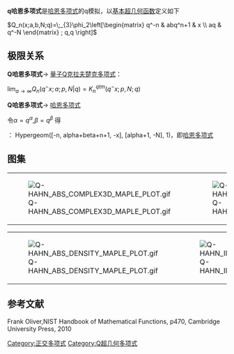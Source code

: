 '''q哈恩多项式'''是[[哈恩多项式|哈恩多项式]]的q模拟，以[[基本超几何函数|基本超几何函数]]定义如下

<math>Q_n(x;a,b,N;q)=\;_{3}\phi_2\left[\begin{matrix} 
q^-n & abq^n+1 &  x \\ 
aq & q^-N  \end{matrix} 
; q,q \right] </math>
==极限关系==
'''Q哈恩多项式'''→    [[量子Q克拉夫楚克多项式|量子Q克拉夫楚克多项式]]：

<math>\lim_{a \to \infty}Q_{n}(q^-{x};a;p,N|q)=K_{n}^{qtm}(q^-{x};p,N;q)</math>

'''Q哈恩多项式'''→  [[哈恩多项式|哈恩多项式]]

令<math>\alpha=q^{\alpha}</math>,<math>\beta=q^{\beta}</math> 得

：
Hypergeom([-n, alpha+beta+n+1, -x], [alpha+1, -N], 1)，即[[哈恩多项式|哈恩多项式]]

==图集==
{|
|[[File:Q-HAHN_ABS_COMPLEX3D_MAPLE_PLOT.gif|thumb]]
|[[File:Q-HAHN_IM_COMPLEX3D_MAPLE_PLOT.gif|thumb]]
|[[File:Q-HAHN_RE_COMPLEX3D_MAPLE_PLOT.gif|thumb]]
|}
{|
|[[File:Q-HAHN_ABS_DENSITY_MAPLE_PLOT.gif|thumb]]
|[[File:Q-HAHN_IM_DENSITY_MAPLE_PLOT.gif|thumb]]
|[[File:Q-HAHN_RE_DENSITY_MAPLE_PLOT.gif|thumb]]
|}

==参考文献==
<references/>
Frank Oliver,NIST Handbook of Mathematical Functions, p470, Cambridge University Press, 2010


[[Category:正交多项式|Category:正交多项式]]
{{q超几何函数}}
[[Category:Q超几何多项式|Category:Q超几何多项式]]